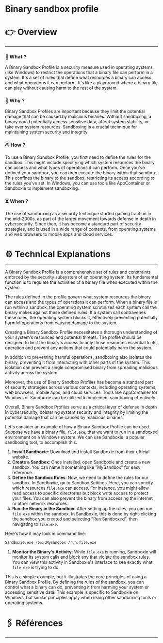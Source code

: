 # Binary sandbox profile


# 👉 Overview

---

### 👀 What ?

A Binary Sandbox Profile is a security measure used in operating systems (like Windows) to restrict the operations that a binary file can perform in a system. It's a set of rules that define what resources a binary can access and what operations it can perform. It's like a playground where a binary file can play without causing harm to the rest of the system.


### 🧐 Why ?

Binary Sandbox Profiles are important because they limit the potential damage that can be caused by malicious binaries. Without sandboxing, a binary could potentially access sensitive data, affect system stability, or take over system resources. Sandboxing is a crucial technique for maintaining system security and integrity.


### ⛏️ How ?

To use a Binary Sandbox Profile, you first need to define the rules for the sandbox. This might include specifying which system resources the binary can access and what types of operations it can perform. Once you've defined your sandbox, you can then execute the binary within that sandbox. This confines the binary to the sandbox, restricting its access according to the rules you've set. In Windows, you can use tools like AppContainer or Sandboxie to implement sandboxing.


### ⏳ When ?

The use of sandboxing as a security technique started gaining traction in the mid-2000s, as part of the larger movement towards defense in depth in cybersecurity. Since then, it has become a standard part of security strategies, and is used in a wide range of contexts, from operating systems and web browsers to mobile apps and cloud services.


# ⚙️ Technical Explanations

---

A Binary Sandbox Profile is a comprehensive set of rules and constraints enforced by the security subsystem of an operating system. Its fundamental function is to regulate the activities of a binary file when executed within the system.

The rules defined in the profile govern what system resources the binary can access and the types of operations it can perform. When a binary file is run within a sandbox, the operating system scrutinizes each system call the binary makes against these defined rules. If a system call contravenes these rules, the operating system blocks it, effectively preventing potentially harmful operations from causing damage to the system.

Creating a Binary Sandbox Profile necessitates a thorough understanding of your system's resources and potential threats. The profile should be designed to limit the binary's access to only those resources essential to its operation and prevent any actions that could potentially harm the system.

In addition to preventing harmful operations, sandboxing also isolates the binary, preventing it from interacting with other parts of the system. This isolation can prevent a single compromised binary from spreading malicious activity across the system.

Moreover, the use of Binary Sandbox Profiles has become a standard part of security strategies across various contexts, including operating systems, web browsers, mobile apps, and cloud services. Tools like AppContainer for Windows or Sandboxie can be utilized to implement sandboxing effectively.

Overall, Binary Sandbox Profiles serve as a critical layer of defense in depth in cybersecurity, bolstering system security and integrity by limiting the potential damage that can be caused by malicious binaries.

Let's consider an example of how a Binary Sandbox Profile can be used. Suppose we have a binary file, `file.exe`, that we want to run in a sandboxed environment on a Windows system. We can use Sandboxie, a popular sandboxing tool, to accomplish this.

1. **Install Sandboxie**: Download and install Sandboxie from their official website.
2. **Create a Sandbox**: Once installed, open Sandboxie and create a new sandbox. You can name it something like "MySandbox" for easy reference.
3. **Define the Sandbox Rules**: Now, we need to define the rules for our sandbox. In Sandboxie, go to Sandbox Settings. Here, you can specify which resources `file.exe` can access. For instance, you might allow read access to specific directories but block write access to protect your files. You can also prevent the binary from accessing the internet or other network resources.
4. **Run the Binary in the Sandbox**: After setting up the rules, you can run `file.exe` within the sandbox. In Sandboxie, this is done by right-clicking the sandbox you created and selecting "Run Sandboxed", then navigating to `file.exe`.

Here's how it may look in command line:

```bash
Sandboxie.exe /box:MySandbox /run:file.exe

```

1. **Monitor the Binary's Activity**: While `file.exe` is running, Sandboxie will monitor its system calls and block any that violate the sandbox rules. You can view this activity in Sandboxie's interface to see exactly what `file.exe` is trying to do.

This is a simple example, but it illustrates the core principles of using a Binary Sandbox Profile. By defining the rules of the sandbox, you can control what a binary can do, preventing it from harming your system or accessing sensitive data. This example is specific to Sandboxie on Windows, but similar principles apply when using other sandboxing tools or operating systems.

# 🖇️ Références

---